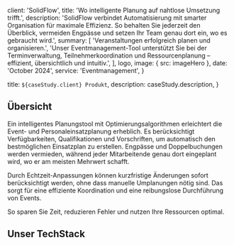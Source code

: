 
  client: 'SolidFlow',
  title: 'Wo intelligente Planung auf nahtlose Umsetzung trifft.',
  description:
    'SolidFlow verbindet Automatisierung mit smarter Organisation für maximale Effizienz. So behalten Sie jederzeit den Überblick, vermeiden Engpässe und setzen Ihr Team genau dort ein, wo es gebraucht wird.',
  summary: [
    'Veranstaltungen erfolgreich planen und organisieren.',
    'Unser Eventmanagement-Tool unterstützt Sie bei der Terminverwaltung, Teilnehmerkoordination und Ressourcenplanung – effizient, übersichtlich und intuitiv.',
  ],
  logo,
  image: { src: imageHero },
  date: 'October 2024',
  service: 'Eventmanagement',
}

  title: `${caseStudy.client} Produkt`,
  description: caseStudy.description,
}

## Übersicht

Ein intelligentes Planungstool mit Optimierungsalgorithmen erleichtert die Event- und Personaleinsatzplanung erheblich. Es berücksichtigt Verfügbarkeiten, Qualifikationen und Vorschriften, um automatisch den bestmöglichen Einsatzplan zu erstellen. 
Engpässe und Doppelbuchungen werden vermieden, während jeder Mitarbeitende genau dort eingeplant wird, wo er am meisten Mehrwert schafft. 

Durch Echtzeit-Anpassungen können kurzfristige Änderungen sofort berücksichtigt werden, ohne dass manuelle Umplanungen nötig sind. Das sorgt für eine effiziente Koordination und eine reibungslose Durchführung von Events. 

So sparen Sie Zeit, reduzieren Fehler und nutzen Ihre Ressourcen optimal.
## Unser TechStack

<TechStack/>

<StatList>
  <StatListItem value="100%" label="weniger Planungsfehler" />
  <StatListItem value="<1 Sekunde" label="Dauer der Einsatzplaung" />
  <StatListItem value="5x" label="bessere Personalzuteilung" />
  <StatListItem value="30%" label="reduzierte Überstunden" />
</StatList>
